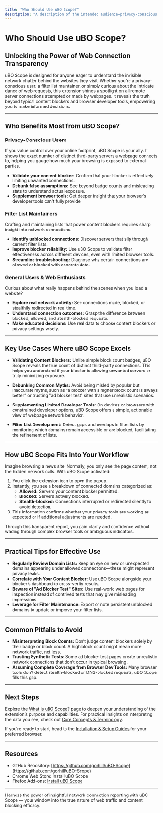 ```yaml
---
title: "Who Should Use uBO Scope?"
description: "A description of the intended audience—privacy-conscious users, filter list maintainers, or anyone seeking to understand webpage network traffic. Outline key use cases such as validating content blockers, debunking common ad blocker myths, and supplementing limited browser developer tools."
---
```


# Who Should Use uBO Scope?

## Unlocking the Power of Web Connection Transparency

uBO Scope is designed for anyone eager to understand the invisible network chatter behind the websites they visit. Whether you're a privacy-conscious user, a filter list maintainer, or simply curious about the intricate dance of web requests, this extension shines a spotlight on all remote server connections attempted or made by webpages. It reveals the truth beyond typical content blockers and browser developer tools, empowering you to make informed decisions.

---

## Who Benefits Most from uBO Scope?

### Privacy-Conscious Users

If you value control over your online footprint, uBO Scope is your ally. It shows the exact number of distinct third-party servers a webpage connects to, helping you gauge how much your browsing is exposed to external parties.

- **Validate your content blocker:** Confirm that your blocker is effectively limiting unwanted connections.
- **Debunk false assumptions:** See beyond badge counts and misleading stats to understand actual exposure.
- **Supplement browser tools:** Get deeper insight that your browser’s developer tools can't fully provide.

### Filter List Maintainers

Crafting and maintaining lists that power content blockers requires sharp insight into network connections.

- **Identify unblocked connections:** Discover servers that slip through current filter lists.
- **Improve blocker reliability:** Use uBO Scope to validate filter effectiveness across different devices, even with limited browser tools.
- **Streamline troubleshooting:** Diagnose why certain connections are allowed or blocked with concrete data.

### General Users & Web Enthusiasts

Curious about what really happens behind the scenes when you load a website?

- **Explore real network activity:** See connections made, blocked, or stealthily redirected in real time.
- **Understand connection outcomes:** Grasp the difference between blocked, allowed, and stealth-blocked requests.
- **Make educated decisions:** Use real data to choose content blockers or privacy settings wisely.

---

## Key Use Cases Where uBO Scope Excels

- **Validating Content Blockers:** Unlike simple block count badges, uBO Scope reveals the true count of distinct third-party connections. This helps you understand if your blocker is allowing unwanted servers or truly minimizing exposure.

- **Debunking Common Myths:** Avoid being misled by popular but inaccurate myths, such as “a blocker with a higher block count is always better” or trusting "ad blocker test" sites that use unrealistic scenarios.

- **Supplementing Limited Developer Tools:** On devices or browsers with constrained developer options, uBO Scope offers a simple, actionable view of webpage network behavior.

- **Filter List Development:** Detect gaps and overlaps in filter lists by monitoring which domains remain accessible or are blocked, facilitating the refinement of lists.

---

## How uBO Scope Fits Into Your Workflow

Imagine browsing a news site. Normally, you only see the page content, not the hidden network calls. With uBO Scope activated:

1. You click the extension icon to open the popup.
2. Instantly, you see a breakdown of connected domains categorized as:
   - **Allowed:** Servers your content blocker permitted.
   - **Blocked:** Servers actively blocked.
   - **Stealth-blocked:** Connections interrupted or redirected silently to avoid detection.
3. This information confirms whether your privacy tools are working as expected or if additional adjustments are needed.

Through this transparent report, you gain clarity and confidence without wading through complex browser tools or ambiguous indicators.

---

## Practical Tips for Effective Use

- **Regularly Review Domain Lists:** Keep an eye on new or unexpected domains appearing under allowed connections—these might represent privacy leaks.
- **Correlate with Your Content Blocker:** Use uBO Scope alongside your blocker’s dashboard to cross-verify results.
- **Beware of "Ad Blocker Test" Sites:** Use real-world web pages for inspection instead of contrived tests that may give misleading impressions.
- **Leverage for Filter Maintenance:** Export or note persistent unblocked domains to update or improve your filter lists.

---

## Common Pitfalls to Avoid

- **Misinterpreting Block Counts:** Don’t judge content blockers solely by their badge or block count. A high block count might mean more network traffic, not less.
- **Trusting Synthetic Tests:** Some ad blocker test pages create unrealistic network connections that don’t occur in typical browsing.
- **Assuming Complete Coverage from Browser Dev Tools:** Many browser tools don’t detect stealth-blocked or DNS-blocked requests; uBO Scope fills this gap.

---

## Next Steps

Explore the [What is uBO Scope?](/overview/introduction-and-core-concepts/what-is-ubo-scope) page to deepen your understanding of the extension’s purpose and capabilities. For practical insights on interpreting the data you see, check out [Core Concepts & Terminology](/overview/introduction-and-core-concepts/core-concepts-terminology).

If you’re ready to start, head to the [Installation & Setup Guides](/getting-started/installation-setup) for your preferred browser.

---

## Resources

- GitHub Repository: [https://github.com/gorhill/uBO-Scope](https://github.com/gorhill/uBO-Scope)
- Chrome Web Store: [Install uBO Scope](https://chromewebstore.google.com/detail/ubo-scope/bbdpgcaljkaaigfcomhidmneffjjjfgp)
- Firefox Add-ons: [Install uBO Scope](https://addons.mozilla.org/firefox/addon/ubo-scope/)

---

Harness the power of insightful network connection reporting with uBO Scope — your window into the true nature of web traffic and content blocking efficacy.